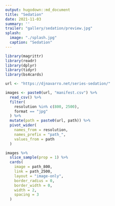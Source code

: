 ```yaml
---
output: hugodown::md_document
title: "Sedation"
date: 2021-11-03
summary: ''
trailer: "gallery/sedation/preview.jpg"
splash:
  image: "./splash.jpg"
  caption: "Sedation"
---
```


<style>
.splash-caption-tweak{
  color: #00000090;
  font-size: 200%;
  font-weight: 700;
}
</style>



```r
library(magrittr)
library(readr)
library(dplyr)
library(tidyr)
library(bs4cards)

url <- "https://djnavarro.net/series-sedation/"

images <- paste0(url, "manifest.csv") %>% 
  read_csv() %>% 
  filter(
    resolution %in% c(800, 2500), 
    format == "jpg"
  ) %>% 
  mutate(path = paste0(url, path)) %>% 
  pivot_wider(
    names_from = resolution, 
    names_prefix = "path_", 
    values_from = path
  ) 
```

```r
images %>%
  slice_sample(prop = 1) %>% 
  cards(
    image = path_800,
    link = path_2500,
    layout = "image-only", 
    border_radius = 0,
    border_width = 0, 
    width = 2,
    spacing = 3
  )  
```
